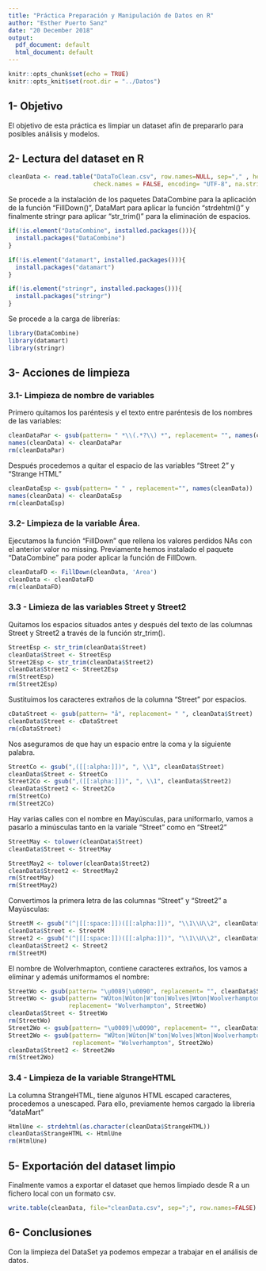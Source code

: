 ```yaml
---
title: "Práctica Preparación y Manipulación de Datos en R"
author: "Esther Puerto Sanz"
date: "20 December 2018"
output:
  pdf_document: default
  html_document: default
---
```


```r
knitr::opts_chunk$set(echo = TRUE)
knitr::opts_knit$set(root.dir = "../Datos")
```

## 1- Objetivo

El objetivo de esta práctica es limpiar un dataset afin de prepararlo para posibles análisis y modelos.

## 2- Lectura del dataset en R

```r
cleanData <- read.table("DataToClean.csv", row.names=NULL, sep="," , header = TRUE, fill=TRUE, 
                        check.names = FALSE, encoding= "UTF-8", na.strings = "")
```

Se procede a la instalación de los paquetes DataCombine para la aplicación de la función "FillDown()", DataMart para aplicar la función "strdehtml()" y finalmente stringr para aplicar "str_trim()" para la eliminación de espacios.

```r
if(!is.element("DataCombine", installed.packages())){
  install.packages("DataCombine")
}

if(!is.element("datamart", installed.packages())){
  install.packages("datamart")
}

if(!is.element("stringr", installed.packages())){
  install.packages("stringr")
}

```

Se procede a la carga de librerías:

```r
library(DataCombine)
library(datamart)
library(stringr)
```

## 3- Acciones de limpieza

###     3.1- Limpieza de nombre de variables

Primero quitamos los paréntesis y el texto entre paréntesis de los nombres de las variables:
  
```r
cleanDataPar <- gsub(pattern= " *\\(.*?\\) *", replacement= "", names(cleanData))
names(cleanData) <- cleanDataPar
rm(cleanDataPar)
```

Después procedemos a quitar el espacio de las variables "Street 2" y "Strange HTML"
 
```r
cleanDataEsp <- gsub(pattern= " " , replacement="", names(cleanData))
names(cleanData) <- cleanDataEsp
rm(cleanDataEsp)
```

###     3.2- Limpieza de la variable Área.

Ejecutamos la función "FillDown" que rellena los valores perdidos NAs con el anterior valor no missing. 
Previamente hemos instalado el paquete "DataCombine" para poder aplicar la función de FillDown.

```r
cleanDataFD <- FillDown(cleanData, 'Area')
cleanData <- cleanDataFD
rm(cleanDataFD)
```

###     3.3 - Limieza de las variables Street y Street2

Quitamos los espacios situados antes y después del texto de las columnas Street y Street2 a través de la función str_trim().

```r
StreetEsp <- str_trim(cleanData$Street)
cleanData$Street <- StreetEsp
Street2Esp <- str_trim(cleanData$Street2)
cleanData$Street2 <- Street2Esp
rm(StreetEsp)
rm(Street2Esp)
```

Sustituimos los caracteres extraños de la columna "Street" por espacios.

```r
cDataStreet <- gsub(pattern= "å", replacement= " ", cleanData$Street)
cleanData$Street <- cDataStreet
rm(cDataStreet)
```

Nos aseguramos de que hay un espacio entre la coma y la siguiente palabra.
```r
StreetCo <- gsub(",([[:alpha:]])", ", \\1", cleanData$Street)
cleanData$Street <- StreetCo
Street2Co <- gsub(",([[:alpha:]])", ", \\1", cleanData$Street2)
cleanData$Street2 <- Street2Co
rm(StreetCo)
rm(Street2Co)
```

Hay varias calles con el nombre en Mayúsculas, para uniformarlo, vamos a pasarlo a minúsculas tanto en la variale "Street" como en "Street2"

```r

StreetMay <- tolower(cleanData$Street)
cleanData$Street <- StreetMay

StreetMay2 <- tolower(cleanData$Street2)
cleanData$Street2 <- StreetMay2
rm(StreetMay)
rm(StreetMay2)
```

Convertimos la primera letra de las columnas "Street" y "Street2" a Mayúsculas:

```r
StreetM <- gsub("(^|[[:space:]])([[:alpha:]])", "\\1\\U\\2", cleanData$Street, perl=TRUE)
cleanData$Street <- StreetM
Street2 <- gsub("(^|[[:space:]])([[:alpha:]])", "\\1\\U\\2", cleanData$Street2, perl=TRUE)
cleanData$Street2 <- Street2
rm(StreetM)
```


El nombre de Wolverhmapton, contiene caracteres extraños, los vamos a eliminar y además uniformamos el nombre:

```r
StreetWo <- gsub(pattern= "\u0089|\u0090", replacement= "", cleanData$Street)
StreetWo <- gsub(pattern= "WÛton|Wûton|W'ton|Wolves|Wton|Woolverhampton", 
                 replacement= "Wolverhampton", StreetWo)
cleanData$Street <- StreetWo
rm(StreetWo)
Street2Wo <- gsub(pattern= "\u0089|\u0090", replacement= "", cleanData$Street2)
Street2Wo <- gsub(pattern= "WÛton|Wûton|W'ton|Wolves|Wton|Woolverhampton",
                  replacement= "Wolverhampton", Street2Wo)
cleanData$Street2 <- Street2Wo
rm(Street2Wo)
```

###     3.4 - Limpieza de la variable StrangeHTML

La columna StrangeHTML, tiene algunos HTML escaped caracteres, procedemos a unescaped.
Para ello, previamente hemos cargado la libreria "dataMart"

```r
HtmlUne <- strdehtml(as.character(cleanData$StrangeHTML))
cleanData$StrangeHTML <- HtmlUne
rm(HtmlUne)
```


## 5- Exportación del dataset limpio

Finalmente vamos a exportar el dataset que hemos limpiado desde R a un fichero local con un formato csv.
```r
write.table(cleanData, file="cleanData.csv", sep=";", row.names=FALSE)

```

## 6- Conclusiones

Con la limpieza del DataSet ya podemos empezar a trabajar en el análisis de datos.


